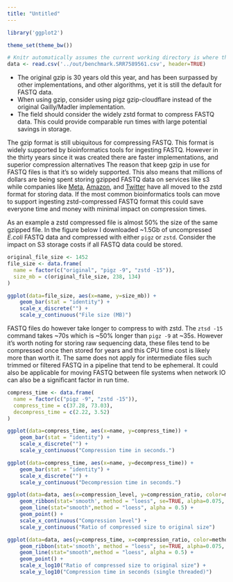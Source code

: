 ```yaml
---
title: "Untitled"
---
```


```r
library('ggplot2')

theme_set(theme_bw())

# Knitr automatically assumes the current working directory is where the file is.
data <- read.csv('../out/benchmark.SRR7589561.csv', header=TRUE)
```

- The original gzip is 30 years old this year, and has been surpassed by other
  implementations, and other algorithms, yet it is still the default for FASTQ
  data.
- When using gzip, consider using pigz gzip-cloudflare instead of the original
  Gailly/Madler implementation.
- The field should consider the widely zstd format to compress FASTQ data. This
  could provide comparable run times with large potential savings in storage.

The gzip format is still ubiquitous for compressing FASTQ. This format is
widely supported by bioinformatics tools for ingesting FASTQ. However in the
thirty years since it was created there are faster implementations,
and superior compression alternatives The reason that keep
gzip in use for FASTQ files is that it's so widely supported. This also means
that millions of dollars are being spent storing gzipped FASTQ data on services
like s3 while companies like [Meta][meta], [Amazon][amzn], and [Twitter][twtr]
have all moved to the zstd format for storing data. If the most common
bioinformatics tools can move to support ingesting zstd-compressed FASTQ format
this could save everyone time and money with minimal impact on compression
times.

[meta]: https://engineering.fb.com/2016/08/31/core-data/smaller-and-faster-data-compression-with-zstandard/
[amzn]: https://twitter.com/adrianco/status/1560854827810361345
[twtr]: https://twitter.com/danluu/status/1560831128914649088

As an example a zstd compressed file is almost 50% the size of the same gzipped
file. In the figure below I downloaded ~1.5Gb of uncompressed *E.coli* FASTQ
data and compressed with either `pigz` or `zstd`. Consider the impact on S3
storage costs if all FASTQ data could be stored.

```r
original_file_size <- 1452
file_size <- data.frame(
  name = factor(c("original", "pigz -9", "zstd -15")),
  size_mb = c(original_file_size, 238, 134)
)

ggplot(data=file_size, aes(x=name, y=size_mb)) +
    geom_bar(stat = "identity") +
    scale_x_discrete("") +
    scale_y_continuous("File size (MB)")
```

FASTQ files do however take longer to compress to with zstd. The `ztsd -15`
command takes ~70s which is ~50% longer than `pigz -9` at ~35s. However it's
worth noting for storing raw sequencing data, these files tend to be compressed
once then stored for years and this CPU time cost is likely more than worth it.
The same does not apply for intermediate files such trimmed or filtered FASTQ
in a pipeline that tend to be ephemeral. It could also be applicable for moving
FASTQ between file systems when network IO can also be a significant factor in
run time.

```r
compress_time <- data.frame(
  name = factor(c("pigz -9", "zstd -15")),
  compress_time = c(37.28, 73.03),
  decompress_time = c(2.22, 3.52)
)

ggplot(data=compress_time, aes(x=name, y=compress_time)) +
    geom_bar(stat = "identity") +
    scale_x_discrete("") +
    scale_y_continuous("Compression time in seconds.")
```

```r
ggplot(data=compress_time, aes(x=name, y=decompress_time)) +
    geom_bar(stat = "identity") +
    scale_x_discrete("") +
    scale_y_continuous("Decompression time in seconds.")
```


```r
ggplot(data=data, aes(x=compression_level, y=compression_ratio, color=method)) +
    geom_ribbon(stat='smooth', method = "loess", se=TRUE, alpha=0.075, linetype=0, aes(color = NULL, group = factor(method))) +
    geom_line(stat="smooth",method = "loess", alpha = 0.5) +
    geom_point() +
    scale_x_continuous("Compression level") +
    scale_y_continuous("Ratio of compressed size to original size")
```


```r

ggplot(data=data, aes(y=compress_time, x=compression_ratio, color=method)) +
    geom_ribbon(stat='smooth', method = "loess", se=TRUE, alpha=0.075, linetype=0, aes(color = NULL, group = factor(method))) +
    geom_line(stat="smooth",method = "loess", alpha = 0.5) +
    geom_point() +
    scale_x_log10("Ratio of compressed size to original size") +
    scale_y_log10("Compression time in seconds (single threaded)")
```

